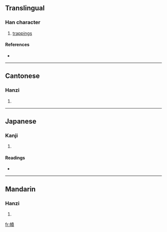 ==Translingual==

===Han character===
{{Han char|rn=50|rad=巾|as=13|sn=16|four=4028<sub>6</sub>|canj=中月十廿金 (LBJTC)}}

# [[trappings]]

====References====
* {{Han ref|kx=0337.150|dkj=09109|dj=0644.160|hdz=10753.090|uh=5E69|ud=24169|bh=E56E|bd=58734}}

----

==Cantonese==

===Hanzi===
{{yue-hanzi|jyut=|y=fan4}}

# {{defn|Cantonese|sort=巾13}}

----

==Japanese==

===Kanji===
{{ja-kanji|grade=|rs=巾13}}

# {{defn|Japanese|sort=巾13}}

====Readings====
* {{ja-readings|on=[[ふん]] (fun), [[ぶん]] (bun), [[ひ]] (hi)|kun=[[くつわのかざり]] (kutsuwanokazari)}}

----

==Mandarin==

===Hanzi===
{{cmn-hanzi|pin=[[fén]] ([[fen2]]), [[měng]] ([[meng3]])|wg=fen<sup>2</sup>, meng<sup>3</sup>}}

# {{defn|Mandarin|sort=巾13}}

[[fr:幩]]